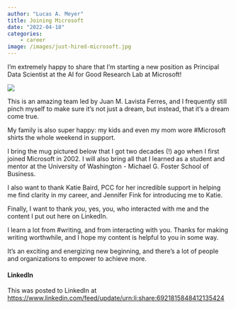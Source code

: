 ```yaml
---
author: "Lucas A. Meyer"
title: Joining Microsoft
date: "2022-04-18"
categories:
    - career 
image: /images/just-hired-microsoft.jpg
---
```


I’m extremely happy to share that I’m starting a new position as Principal Data Scientist at the AI for Good Research Lab at Microsoft!

![](/images/just-hired-microsoft.jpg)

This is an amazing team led by Juan M. Lavista Ferres, and I frequently still pinch myself to make sure it's not just a dream, but instead, that it's a dream come true.

My family is also super happy: my kids and even my mom wore #Microsoft shirts the whole weekend in support.

I bring the mug pictured below that I got two decades (!) ago when I first joined Microsoft in 2002. I will also bring all that I learned as a student and mentor at the University of Washington - Michael G. Foster School of Business.

I also want to thank Katie Baird, PCC for her incredible support in helping me find clarity in my career, and Jennifer Fink for introducing me to Katie.

Finally, I want to thank *you*, yes, you, who interacted with me and the content I put out here on LinkedIn.

I learn a lot from #writing, and from interacting with you. Thanks for making writing worthwhile, and I hope my content is helpful to you in some way.

It's an exciting and energizing new beginning, and there's a lot of people and organizations to empower to achieve more.

#### LinkedIn

This was posted to LinkedIn at <https://www.linkedin.com/feed/update/urn:li:share:6921815848412135424>
